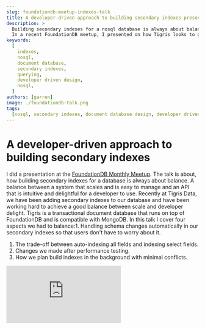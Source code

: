 ```yaml
---
slug: foundationdb-meetup-indexes-talk
title: A developer-driven approach to building secondary indexes presentation
description: >
  Building secondary indexes for a nosql database is always about balance. A balance between a system that scales and is easy to manage and an API that is intuitive and delightful for a developer to use. Recently at Tigris Data, we have been adding secondary indexes to our database that runs on top of FoundationDB and have been working hard to achieve a good balance between scale and developer delight.
  In a recent FoundationDB meetup, I presented on how Tigris looks to get the balance right with our secondary indexes.
keywords:
  [
    indexes,
    nosql,
    document database,
    secondary indexes,
    querying,
    developer driven design,
    nosql,
  ]
authors: [garren]
image: ./foundationdb-talk.png
tags:
  [nosql, secondary indexes, document database design, developer driven design]
---
```


# A developer-driven approach to building secondary indexes

I did a presentation at the [FoundationDB Monthly Meetup](https://www.meetup.com/foundationdb-online-meetup/).
The talk is about, how building secondary indexes for a database is always about balance.
A balance between a system that scales and is easy to manage and an API that is intuitive and delightful for a developer to use.
Recently at Tigris Data, we have been adding secondary indexes to our database and have been working hard to achieve a good balance between scale and developer delight.
Tigris is a transactional document database that runs on top of FoundationDB and is compatible with MongoDB.
In this talk I cover four aspects we had to balance:1. Handling schema changes automatically
in our secondary indexes so that users don't have to worry about it.

1. The trade-off between auto-indexing all fields and indexing select fields.
2. Changes we made after performance testing.
3. How we plan build indexes in the background with minimal conflicts.

<div style={{ position: "relative", "padding-bottom": "56.25%" }}>
  <iframe
    style={{
      position: "absolute",
      top: 0,
      left: 0,
      width: "100%",
      height: "100%",
    }}
    src="https://www.youtube.com/embed/qD1h5CyzL0A"
    title="YouTube video player"
    frameborder="0"
    allow="accelerometer; autoplay; clipboard-write; encrypted-media; gyroscope; picture-in-picture; web-share"
    allowfullscreen
  ></iframe>
</div>
